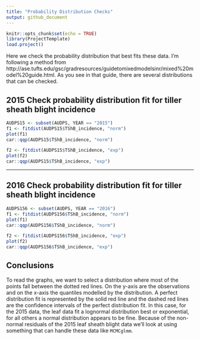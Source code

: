 ```yaml
---
title: "Probability Distribution Checks"
output: github_document
---
```


```r
knitr::opts_chunk$set(echo = TRUE)
library(ProjectTemplate)
load.project()
```

Here we check the probability distribution that best fits these data. I'm following a method from http://ase.tufts.edu/gsc/gradresources/guidetomixedmodelsinr/mixed%20model%20guide.html. As you see in that guide, there are several distributions that can be checked.

## 2015 Check probability distribution fit for tiller sheath blight incidence

```r
AUDPS15 <- subset(AUDPS, YEAR == "2015")
f1 <- fitdist(AUDPS15$TShB_incidence, "norm")
plot(f1)
car::qqp(AUDPS15$TShB_incidence, "norm")

f2 <- fitdist(AUDPS15$TShB_incidence, "exp")
plot(f2)
car::qqp(AUDPS15$TShB_incidence, "exp")

```

*******

## 2016 Check probability distribution fit for tiller sheath blight incidence

```r
AUDPS156 <- subset(AUDPS, YEAR == "2016")
f1 <- fitdist(AUDPS156$TShB_incidence, "norm")
plot(f1)
car::qqp(AUDPS156$TShB_incidence, "norm")

f2 <- fitdist(AUDPS156$TShB_incidence, "exp")
plot(f2)
car::qqp(AUDPS156$TShB_incidence, "exp")

```

## Conclusions

To read the graphs, we want to select a distribution where most of the points fall between the dotted red lines. On the y-axis are the observations and on the x-axis the quantiles modelled by the distribution. A perfect distribution fit is represented by the solid red line and the dashed red lines are the confidence intervals of the perfect distribution fit. In this case, for the 2015 data, the leaf data fit a lognormal distribution best or exponential, for all others a normal distribution appears to be fine. Because of the non-normal residuals of the 2015 leaf sheath blight data we'll look at using something that can handle these data like `MCMCglmm`.
